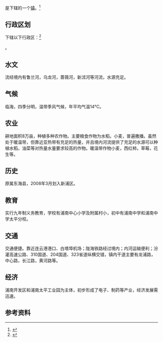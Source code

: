 {{中国乡级行政区
|行政区全称 = 浦南镇
|汉语拼音 =pu nan zhen
|其他语言 = 
|其他语言名称 = 
|位置图文件名 = 
|位置图描述 = 
|自定义图片=
|上级行政区 = [[江苏省|江苏省]][[连云港市|连云港市]][[海州区_(连云港市)|海州区]]
|行政区类别 = [[行政建制镇|镇]]
|行政区划代码 = 
|行政区划 = 
|村委会 = 
|居委会 = 
|建置时间 = 
|领导职位 = 镇委书记
|领导名称 = 
|政府驻地 = 浦南镇中心路
|毗邻 = 东海县，海州区，连云区，赣榆县。
|地理坐标 = 
|总面积 = 104平方千米
|总人口 = 5.6万人
|户籍人口 = 
|户籍人口年份 = 
|常住人口 = 
|常住人口年份 = 
|人口密度 = 538人/平方千米
|GDP = 2007年7.5亿元
|邮政编码 =  
|电话区号 = 
|官方网站 = 
|网站名称 = 
}}

'''{{PAGENAMEBASE}}'''是{{PRC admin/fullname|32/07/06/103/000|3}}下辖的一个[[行政建制镇|镇]]。<ref>{{PRC admin/ref sgc|{{PRC admin/parent|32/07/06/103/000}}}}</ref>

== 行政区划 ==
{{PAGENAMEBASE}}下辖以下行政区：<ref>{{PRC admin/ref sgc|32/07/06/103/000}}</ref>

{{PRC admin/children|32/07/06/103/000}}。

== 水文 ==
流经境内有鲁兰河，乌龙河，蔷薇河，新沭河等河流，水源充足。
== 气候 ==
临海，四季分明，温带季风气候，年平均气温14℃。
== 农业 ==
耕地面积8万亩，种植多种农作物。主要粮食作物为水稻，小麦，普遍撒播。虽然处于暖温带，但靠近亚热带有充足的热量，并且境内河流提供了充足的水源可以种植水稻，油菜等对热量水量要求较高的作物。暖温带作物小麦，西红柿，草莓，花生等。
== 历史 ==
原属东海县，2008年3月划入新浦区。
== 教育 ==
实行九年制义务教育，学校有浦南中心小学及附属村小，初中有浦南中学和浦南中学太平分校。
== 交通 ==
交通便捷。靠近连云港港口、白塔埠机场；陇海铁路经过境内；内河运输便利；汾灌高速公路、310国道、204国道、323省道纵横交错，镇内干道主要有龙浦路，中心路，长江路，黄河路等。
== 经济 ==
浦南开发区和浦南太平工业园为主体，初步形成了电子、制药等产业，经济发展需迅速。

== 参考资料 ==

{{reflist}}

{{江苏小作品}}
{{PRC admin/navcat|32/07/06/103/000}}